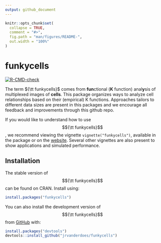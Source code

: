 ```yaml
---
output: github_document
---
```


<!-- README.md is generated from README.Rmd. Please edit that file -->

```r
knitr::opts_chunk$set(
  collapse = TRUE,
  comment = "#>",
  fig.path = "man/figures/README-",
  out.width = "100%"
)
```

# funkycells

<!-- badges: start -->
[![R-CMD-check](https://github.com/jrvanderdoes/funkycells/actions/workflows/R-CMD-check.yaml/badge.svg)](https://github.com/jrvanderdoes/funkycells/actions/workflows/R-CMD-check.yaml)
<!-- badges: end -->

The term ${\tt funkycells}$ comes from **fun**ctional (**K** function) anal**y**sis of multiplexed images of **cells**. This package organizes ways to analyze cell relationships based on their (empirical) K functions. Approaches tailors to different data sizes are present in this packages and we encourage all feedback and improvements through this github repo.

If you would like to understand how to use $${\tt funkycells}$$, we recommend viewing the vignette `vignette("funkycells")`, available in the package or on the [website](https://jrvanderdoes.github.io/funkycells/). Several other vignettes are also present to show applications and simulated performance.

## Installation

The stable version of $${\tt funkycells}$$ can be found on CRAN. Install using:
```r
install.packages("funkycells")
```

You can also install the development version of $${\tt funkycells}$$ from [GitHub](https://github.com/) with:

```r
install.packages("devtools")
devtools::install_github("jrvanderdoes/funkycells")
```

<!-- 
Don't forget to build this! devtools::build_readme() , also check out https://github.com/r-lib/actions/tree/v1/examples to setup github actions for it 
-->

